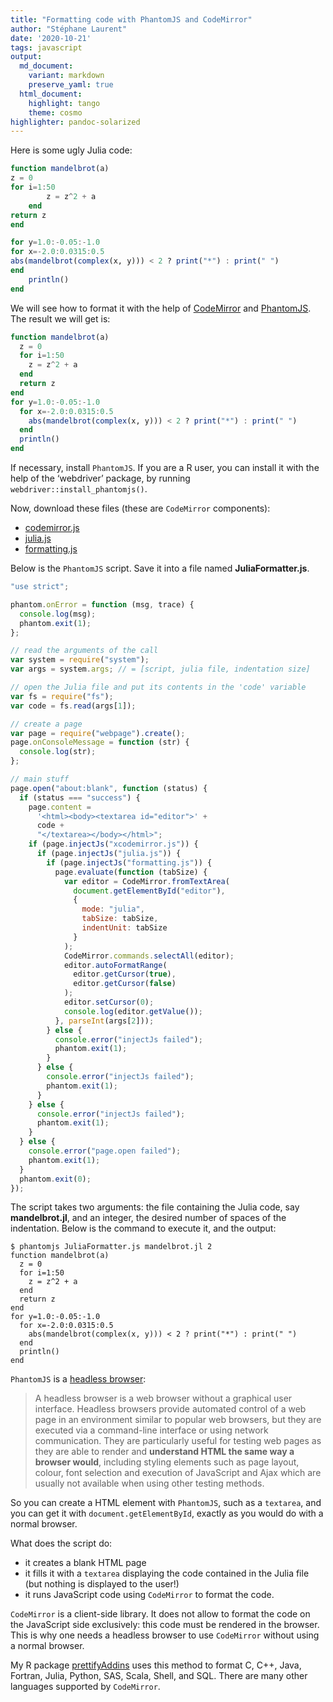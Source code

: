 ```yaml
---
title: "Formatting code with PhantomJS and CodeMirror"
author: "Stéphane Laurent"
date: '2020-10-21'
tags: javascript
output:
  md_document:
    variant: markdown
    preserve_yaml: true
  html_document: 
    highlight: tango
    theme: cosmo
highlighter: pandoc-solarized
---
```


Here is some ugly Julia code:

```julia
function mandelbrot(a)
z = 0
for i=1:50
        z = z^2 + a
    end
return z
end

for y=1.0:-0.05:-1.0
for x=-2.0:0.0315:0.5
abs(mandelbrot(complex(x, y))) < 2 ? print("*") : print(" ")
end
    println()
end
```

We will see how to format it with the help of 
[CodeMirror](https://codemirror.net/) and [PhantomJS](https://phantomjs.org/). 
The result we will get is:

```julia
function mandelbrot(a)
  z = 0
  for i=1:50
    z = z^2 + a
  end
  return z
end
for y=1.0:-0.05:-1.0
  for x=-2.0:0.0315:0.5
    abs(mandelbrot(complex(x, y))) < 2 ? print("*") : print(" ")
  end
  println()
end
```

If necessary, install `PhantomJS`. If you are a R user, you can install it 
with the help of the 'webdriver' package, by running 
`webdriver::install_phantomjs()`.

Now, download these files (these are `CodeMirror` components):

- [codemirror.js](http://codemirror.net/lib/codemirror.js)
- [julia.js](http://codemirror.net/mode/julia/julia.js)
- [formatting.js](http://codemirror.net/2/lib/util/formatting.js)

Below is the `PhantomJS` script. Save it into a file named 
**JuliaFormatter.js**.

```js
"use strict";

phantom.onError = function (msg, trace) {
  console.log(msg);
  phantom.exit(1);
};

// read the arguments of the call
var system = require("system");
var args = system.args; // = [script, julia file, indentation size]

// open the Julia file and put its contents in the 'code' variable
var fs = require("fs");
var code = fs.read(args[1]);

// create a page
var page = require("webpage").create();
page.onConsoleMessage = function (str) {
  console.log(str);
};

// main stuff
page.open("about:blank", function (status) {
  if (status === "success") {
    page.content =
      '<html><body><textarea id="editor">' +
      code +
      "</textarea></body></html>";
    if (page.injectJs("xcodemirror.js")) {
      if (page.injectJs("julia.js")) {
        if (page.injectJs("formatting.js")) {
          page.evaluate(function (tabSize) {
            var editor = CodeMirror.fromTextArea(
              document.getElementById("editor"),
              {
                mode: "julia",
                tabSize: tabSize,
                indentUnit: tabSize
              }
            );
            CodeMirror.commands.selectAll(editor);
            editor.autoFormatRange(
              editor.getCursor(true),
              editor.getCursor(false)
            );
            editor.setCursor(0);
            console.log(editor.getValue());
          }, parseInt(args[2]));
        } else {
          console.error("injectJs failed");
          phantom.exit(1);
        }
      } else {
        console.error("injectJs failed");
        phantom.exit(1);
      }
    } else {
      console.error("injectJs failed");
      phantom.exit(1);
    }
  } else {
    console.error("page.open failed");
    phantom.exit(1);
  }
  phantom.exit(0);
});
```

The script takes two arguments: the file containing the Julia code, say 
**mandelbrot.jl**, and an integer, the desired number of spaces of the 
indentation. Below is the command to execute it, and the output:

```
$ phantomjs JuliaFormatter.js mandelbrot.jl 2
function mandelbrot(a)
  z = 0
  for i=1:50
    z = z^2 + a
  end
  return z
end
for y=1.0:-0.05:-1.0
  for x=-2.0:0.0315:0.5
    abs(mandelbrot(complex(x, y))) < 2 ? print("*") : print(" ")
  end
  println()
end
```

`PhantomJS` is a 
[headless browser](https://en.wikipedia.org/wiki/Headless_browser):

> A headless browser is a web browser without a graphical user interface.
Headless browsers provide automated control of a web page in an environment 
similar to popular web browsers, but they are executed via a command-line 
interface or using network communication. They are particularly useful for 
testing web pages as they are able to render and **understand HTML the same way
a browser would**, including styling elements such as page layout, colour, font
selection and execution of JavaScript and Ajax which are usually not available 
when using other testing methods.

So you can create a HTML element with `PhantomJS`, such as a `textarea`, and 
you can get it with `document.getElementById`, exactly as you would do with a 
normal browser.

What does the script do:

- it creates a blank HTML page
- it fills it with a `textarea` displaying the code contained in the Julia file 
(but nothing is displayed to the user!)
- it runs JavaScript code using `CodeMirror` to format the code.

`CodeMirror` is a client-side library. It does not allow to format the code on 
the JavaScript side exclusively: this code must be rendered in the browser. 
This is why one needs a headless browser to use `CodeMirror` without using a 
normal browser. 

My R package [prettifyAddins](https://github.com/stla/prettifyAddins) uses this 
method to format C, C++, Java, Fortran, Julia, Python, SAS, Scala, Shell, and 
SQL. There are many other languages supported by `CodeMirror`. 


